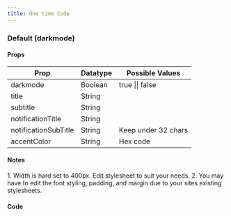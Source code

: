 ```yaml
---
title: One time Code
---
```



<h3>Default (darkmode)</h3>

<div class="comp_card">
  <OneTimeCode client:load/>
  <OneTimeCode client:load darkmode={false}/>
</div>

<h4>Props</h4>

| Prop                 | Datatype | Possible Values         |
|----------------------|---------|--------------------------|
| darkmode             | Boolean | true \|\| false          |
| title                | String  |                          |
| subtitle             | String  |                          |
| notificationTitle    | String  |                          |
| notificationSubTitle | String  | Keep under 32 chars      |
| accentColor          | String  | Hex code                 |

<h4>Notes</h4>
1. Width is hard set to 400px. Edit stylesheet to suit your needs.
2. You may have to edit the font styling, padding, and margin due to your sites existing stylesheets.

<h4>Code</h4>

<Tabs>
  <TabItem label="React" icon="seti:react">
    <Code code={reactCode} lang="js" title={'one_time_code.jsx'} />
  </TabItem>
  <TabItem label="Css" icon="seti:css">
    <Code code={cssCode} lang="css" title={'one_time_code.css'} />
  </TabItem>
</Tabs>
